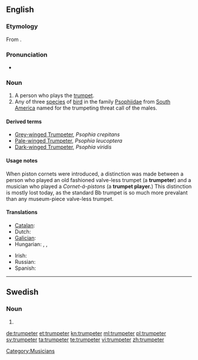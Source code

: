 ==English==
{{wikipedia|Trumpeter (bird)}}

===Etymology===
From {{suffix|trumpet|er}}.

===Pronunciation===
* {{IPA|/ˈtɹʌmpɛtɜ/|lang=en}}

===Noun===
{{en-noun}}

# A person who plays the [[trumpet]].
# Any of three [[species]] of [[bird]] in the family [[Psophiidae]] from [[South America]] named for the trumpeting threat call of the males.

====Derived terms====
* [[Grey-winged Trumpeter]], ''Psophia crepitans''
* [[Pale-winged Trumpeter]], ''Psophia leucoptera''
* [[Dark-winged Trumpeter]], ''Psophia viridis''

====Usage notes====
When piston cornets were introduced, a distinction was made between a person who played an old fashioned valve-less trumpet (a '''trumpeter''') and a musician who played a ''Cornet-á-pistons'' (a '''trumpet player.''')  This distinction is mostly lost today, as the standard Bb trumpet is so much more prevalant than any museum-piece valve-less trumpet.

====Translations====
{{trans-top|person who plays the trumpet}}
* [[Catalan]]: {{t|ca|trompetista|m|f}}
* Dutch: {{t-|nl|trompettist|m}}
* [[Galician]]: {{t+|gl|trompetista|m|f|xs=Galician}}
* Hungarian: {{t-|hu|trombitás}}, {{t|hu|kürtös}}, {{t-|hu|trombitajátékos}}
{{trans-mid}}
* Irish: {{t-|ga|trumpadóir|m|xs=Irish}}
* Russian: {{t|ru|трубач|m|sc=Cyrl|tr=trubáč}}
* Spanish: {{t|es|trompetista|m|f}}
{{trans-bottom}}

[[Category:Musicians]]

----

==Swedish==

===Noun===
{{infl|sv|noun form}}

# {{sv-noun-form-indef-pl|trumpet}}

[[de:trumpeter]]
[[et:trumpeter]]
[[kn:trumpeter]]
[[ml:trumpeter]]
[[pl:trumpeter]]
[[sv:trumpeter]]
[[ta:trumpeter]]
[[te:trumpeter]]
[[vi:trumpeter]]
[[zh:trumpeter]]